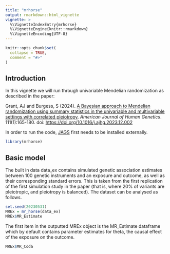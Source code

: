 ```yaml
---
title: "mrhorse"
output: rmarkdown::html_vignette
vignette: >
  %\VignetteIndexEntry{mrhorse}
  %\VignetteEngine{knitr::rmarkdown}
  %\VignetteEncoding{UTF-8}
---
```


```r
knitr::opts_chunk$set(
  collapse = TRUE,
  comment = "#>"
)
```



## Introduction

In this vignette we will run through univariable Mendelian randomization as described in the paper: 

Grant, AJ and Burgess, S (2024). [A Bayesian approach to Mendelian randomization using summary statistics in the univariable and multivariable settings with correlated pleiotropy](https://doi.org/10.1016/j.ajhg.2023.12.002). *American Journal of Human Genetics*. 111(1):165-180. doi: <https://doi.org/10.1016/j.ajhg.2023.12.002>

In order to run the code, [JAGS](https://sourceforge.net/projects/mcmc-jags/) first needs to be installed externally.

```r
library(mrhorse)
```


## Basic model 

The built in data data_ex contains simulated genetic association estimates between 100 genetic instruments and an exposure and outcome, as well as their corresponding standard errors. This is taken from the first replication of the first simulation study in the paper (that is, where 20% of variants are pleiotropic, and pleiotropy is balanced). The dataset can be analysed as follows.

```r
set.seed(20230531)
MREx = mr_horse(data_ex)
MREx$MR_Estimate
```

The first item in the outputted MREx object is the MR_Estimate dataframe which by default contains parameter estimates for theta, the causal effect of the exposure on the outcome. 

```r
MREx$MR_Coda
```



